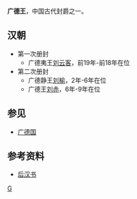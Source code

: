 '''广德王'''，中国古代封爵之一。

==汉朝==
*第一次册封 
**广德夷王[[刘云客|刘云客]]，前19年-前18年在位
*第二次册封
**广德静王[[刘榆|刘榆]]，2年-6年在位 
**广德王[[刘赤|刘赤]]，6年-9年在位 

==参见==
*[[广德国|广德国]]

==参考资料==
*[[后汉书|后汉书]]

{{Disambiguation|Cat=三字中国王爵消歧义}}
[[Category:汉朝诸侯王封号|G]]
